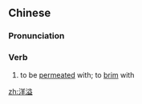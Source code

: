 ==Chinese==
{{zh-forms}}

===Pronunciation===
{{zh-pron
|m=yángyì
|c=joeng4 jat6
|mn=qz:iông-iak/xm:iông-ek/zz:iâng-ek
|cat=v
}}

===Verb===
{{zh-verb}}

# to be [[permeate]]d with; to [[brim]] with

[[zh:洋溢]]
